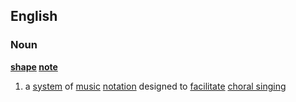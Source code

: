 ==English==
===Noun===
{{wikipedia}}
'''[[shape]] [[note]]'''
# a [[system]] of [[music]] [[notation]] designed to [[facilitate]] [[choral singing]]